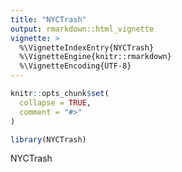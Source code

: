 ```yaml
---
title: "NYCTrash"
output: rmarkdown::html_vignette
vignette: >
  %\VignetteIndexEntry{NYCTrash}
  %\VignetteEngine{knitr::rmarkdown}
  %\VignetteEncoding{UTF-8}
---
```


```r
knitr::opts_chunk$set(
  collapse = TRUE,
  comment = "#>"
)
```

```r
library(NYCTrash)
```
NYCTrash

